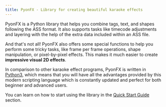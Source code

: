 ```yaml
---
title: PyonFX - Library for creating beautiful karaoke effects
---
```



PyonFX is a Python library that helps you combine tags, text, and shapes following the ASS format.
It also supports tasks like timecode adjustments and layering with the help of the extra data included within an ASS file.

And that's not all! PyonFX also offers some special functions to help you perform some tricky tasks,
like frame per frame operations, shape manipulation, or pixel-by-pixel effects.
This makes it much easier to create **impressive visual 2D effects**.

In comparison to other karaoke effect programs,
PyonFX is written in [Python3](https://www.python.org/downloads/), which means that you will have all the advantages
provided by this modern scripting language which is constantly updated and perfect for both beginner and advanced users.

You can learn on how to start using the library in the [Quick Start Guide](/docs/getting-started) section.

